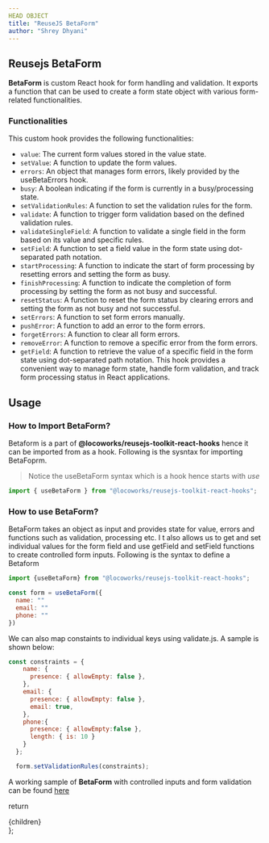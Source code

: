 ```yaml
---
HEAD OBJECT
title: "ReuseJS BetaForm"
author: "Shrey Dhyani"
---
```



## Reusejs BetaForm

**BetaForm** is custom React hook for form handling and validation. It exports a function that can be used to create a form state object with various form-related functionalities.

### Functionalities

This custom hook provides the following functionalities:

- `value`: The current form values stored in the value state.
- `setValue`: A function to update the form values.
- `errors`: An object that manages form errors, likely provided by the useBetaErrors hook.
- `busy`: A boolean indicating if the form is currently in a busy/processing state.
- `setValidationRules`: A function to set the validation rules for the form.
- `validate`: A function to trigger form validation based on the defined validation rules.
- `validateSingleField`: A function to validate a single field in the form based on its value and specific rules.
- `setField`: A function to set a field value in the form state using dot-separated path notation.
- `startProcessing`: A function to indicate the start of form processing by resetting errors and setting the form as busy.
- `finishProcessing`: A function to indicate the completion of form processing by setting the form as not busy and successful.
- `resetStatus`: A function to reset the form status by clearing errors and setting the form as not busy and not successful.
- `setErrors`: A function to set form errors manually.
- `pushError`: A function to add an error to the form errors.
- `forgetErrors`: A function to clear all form errors.
- `removeError`: A function to remove a specific error from the form errors.
- `getField`: A function to retrieve the value of a specific field in the form state using dot-separated path notation.
This hook provides a convenient way to manage form state, handle form validation, and track form processing status in React applications.

## Usage

### How to Import BetaForm?

Betaform is a part of **@locoworks/reusejs-toolkit-react-hooks** hence it can be imported from as a hook. Following is the sysntax for importing BetaFoprm.
> Notice the useBetaForm syntax which is a hook hence starts with *use*

```js
import { useBetaForm } from "@locoworks/reusejs-toolkit-react-hooks";
```

### How to use BetaForm?

BetaForm takes an object as input and provides state for value, errors and functions such as validation, processing etc. I t also allows us to get and set individual values for the form field and use getField and setField functions to create controlled form inputs.
Following is the syntax to define a Betaform

```js
import {useBetaForm} from "@locoworks/reusejs-toolkit-react-hooks";

const form = useBetaForm({
  name: ""
  email: ""
  phone: ""
})
```

We can also map constaints to individual keys using validate.js. A sample is shown below:

```js
const constraints = {
    name: {
      presence: { allowEmpty: false },
    },
    email: {
      presence: { allowEmpty: false },
      email: true,
    },
    phone:{
      presence: { allowEmpty:false },
      length: { is: 10 }
    }
  };

  form.setValidationRules(constraints);
```

A working sample of **BetaForm** with controlled inputs and form validation can be found [here](https://locoworks.org/reusejs-react/input-group#betaform-sample)

  return <SiteWrapper toc={toc}><div className="prose max-w-full mx-4 pb-10" >{children}</div></SiteWrapper>
};
